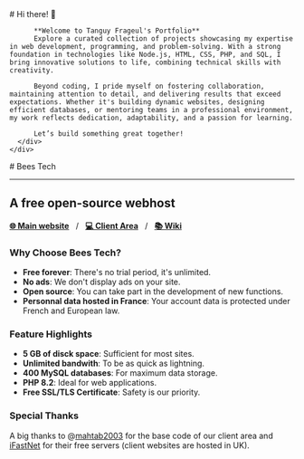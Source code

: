 
<BaseLayout title="Home">
  <BaseCard title="Home">
    <div class="flex">
      <div class="p-6">
          # Hi there! 👋


          **Welcome to Tanguy Frageul's Portfolio**
          Explore a curated collection of projects showcasing my expertise in web development, programming, and problem-solving. With a strong foundation in technologies like Node.js, HTML, CSS, PHP, and SQL, I bring innovative solutions to life, combining technical skills with creativity.

          Beyond coding, I pride myself on fostering collaboration, maintaining attention to detail, and delivering results that exceed expectations. Whether it's building dynamic websites, designing efficient databases, or mentoring teams in a professional environment, my work reflects dedication, adaptability, and a passion for learning.

          Let’s build something great together!
      </div>
    </div>

  </BaseCard>

  <BaseCard title="Bees Tech" image="/index.webp">
# Bees Tech

---

## A free open-source webhost

[**🌐 Main website**](https://beestech.fr)&nbsp;&nbsp;&nbsp;/&nbsp;&nbsp;&nbsp;[**💻 Client Area**](https://app.beestech.fr)&nbsp;&nbsp;&nbsp;/&nbsp;&nbsp;&nbsp;[**📚 Wiki**](https://wiki.beestech.fr/en/)

### Why Choose Bees Tech?

- **Free forever**: There's no trial period, it's unlimited.
- **No ads**: We don't display ads on your site.
- **Open source**: You can take part in the development of new functions.
- **Personnal data hosted in France**: Your account data is protected under French and European law.

### Feature Highlights

- **5 GB of disck space**: Sufficient for most sites.
- **Unlimited bandwith**: To be as quick as lightning.
- **400 MySQL databases**: For maximum data storage.
- **PHP 8.2**: Ideal for web applications.
- **Free SSL/TLS Certificate**: Safety is our priority.


### Special Thanks

A big thanks to @[mahtab2003](https://github.com/mahtab2003/) for the base code of our client area and [iFastNet](https://ifastnet.com) for their free servers (client websites are hosted in UK).


  </BaseCard>
</BaseLayout>
